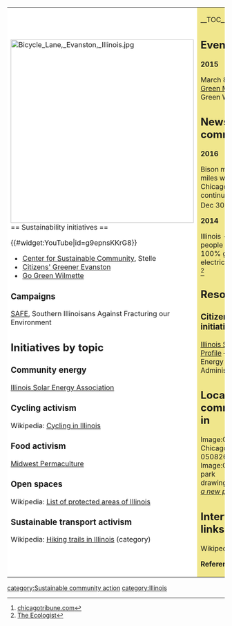 {| cellpadding="8" cellspacing="0"
|- valign="top" 
| style="background:white" width="52%"|
[[File:Bicycle Lane, Evanston, Illinois.jpg|424px]]<br clear=left>
== Sustainability initiatives ==

{{#widget:YouTube|id=g9epnsKKrG8}}

*[http://cscstelle.org/ Center for Sustainable Community], Stelle
*[http://www.greenerevanston.org/ Citizens' Greener Evanston]
*[http://www.gogreenwilmette.org/ Go Green Wilmette]

{{scalocal|Illinois}}

=== Campaigns ===

[http://www.dontfractureillinois.net/ SAFE], Southern Illinoisans Against Fracturing our Environment

== Initiatives by topic ==

=== Community energy ===

[http://www.illinoissolar.org/ Illinois Solar Energy Association]

=== Cycling activism ===

Wikipedia: [[wikipedia:Cycling in Illinois|Cycling in Illinois]]

=== Food activism ===

[http://midwestpermaculture.com/ Midwest Permaculture] 

=== Open spaces ===

Wikipedia: [[wikipedia:List of protected areas of Illinois|List of protected areas of Illinois]]

=== Sustainable transport activism ===

Wikipedia: [[wikipedia:Category:Hiking trails in Illinois|Hiking trails in Illinois]] (category)

| style="background:khaki" |

__TOC__

== Events ==

'''2015'''

March 8 [http://www.goinggreenmatters.org/ Going Green Matters], Go Green Wilmette

== News and comment ==

'''2016'''

Bison mania hits 95 miles west of Chicago as herd continues to grow, Dec 30 <ref>[http://www.chicagotribune.com/news/ct-nachusa-grasslands-bison-met-20161222-story.html chicagotribune.com]</ref>

'''2014''' 

Illinois - 1.7 million people choose 100% green electricity, March 9 <ref>[http://www.theecologist.org/News/news_round_up/2312604/illinois_17_million_people_choose_100_green_electricity.html The Ecologist]</ref>

== Resources ==

=== Citizens data initiative ===

[http://www.eia.gov/state/?sid=il Illinois State Energy Profile] – DOE, Energy Information Administration

== Local communities in {{PAGENAME}} ==

<gallery>
Image:Critical Mass Chicago 050826.jpg|[[Chicago]]
Image:Greenwich park drawing1.jpg|[[Help:Creating a page|''Create a new page'']]
</gallery>

== Interwiki links ==
Wikipedia: [[wikipedia:Illinois|Illinois]]


'''References'''
{{Attrib sca ref|Illinois}}
<references/>
|}


{{scaendmenu}}
[[category:Sustainable community action]]
[[category:Illinois]]